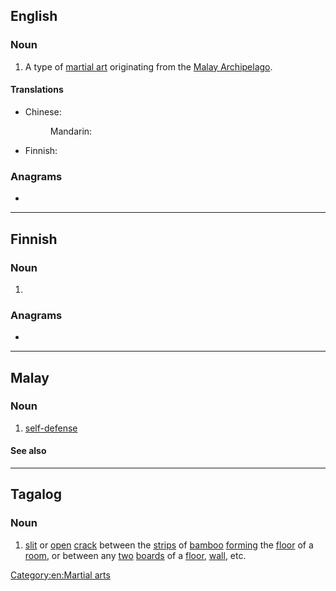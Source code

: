 {{also|silât}}
==English==
{{wikipedia}}

===Noun===
{{en-noun|-}}

# A type of [[martial art]] originating from the [[Malay Archipelago]].

====Translations====
{{trans-top|type of martial art}}
* Chinese:
*: Mandarin: {{t|cmn|席拉|tr=xílā|sc=Hani}}
{{trans-mid}}
* Finnish: {{t|fi|silat}}
{{trans-bottom}}

===Anagrams===
* {{anagrams|en|a=ailst|A list|A-list|Talsi|alist|itals|laits|litas|stail|tails}}

[[Category:en:Martial arts]]

----

==Finnish==

===Noun===
{{head|fi|noun form}}

# {{fi-form of|sila|case=nominative|pl=plural}}

===Anagrams===
* {{anagrams|fi|a=ailst|altis|lasit|lasti|lista|litsa|salit|silta|talsi|tilsa}}

----

==Malay==

===Noun===
{{head|ms|noun}}

# [[self-defense]]

====See also====
{{projectlinks|wikipedia}}

----

==Tagalog==

===Noun===
{{tl-noun|silát}}

# [[slit]] or [[open]] [[crack]] between the [[strip]]s of [[bamboo]] [[form]]ing the [[floor]] of a [[room]], or between any [[two]] [[board]]s of a [[floor]], [[wall]], etc.